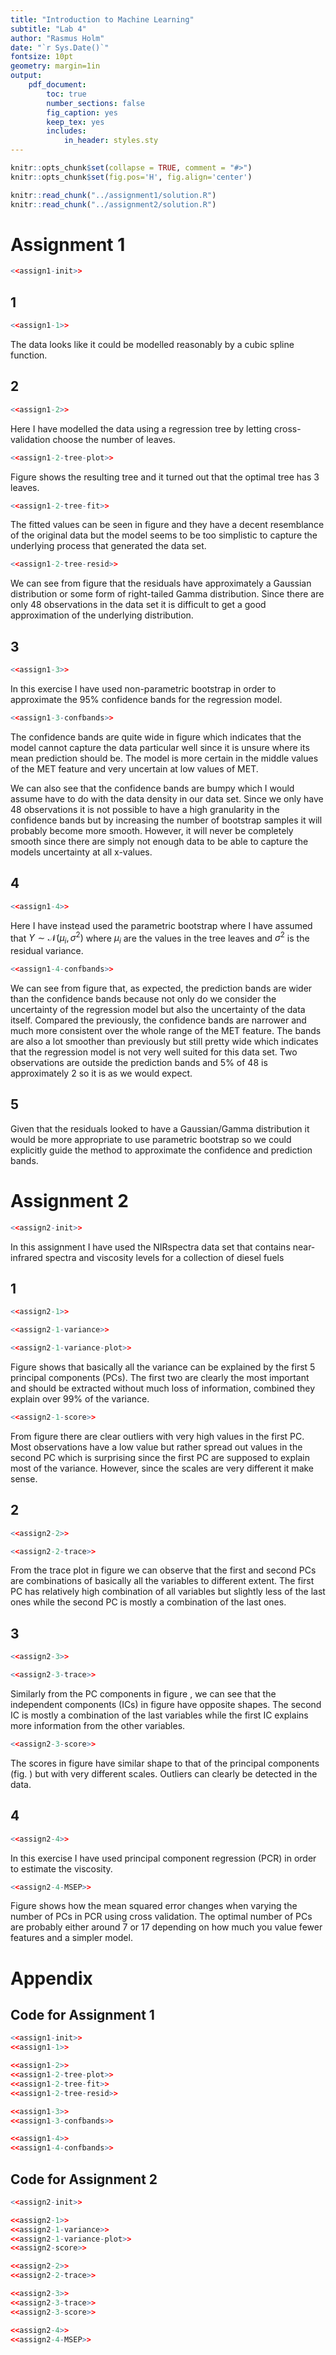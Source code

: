 ```yaml
---
title: "Introduction to Machine Learning"
subtitle: "Lab 4"
author: "Rasmus Holm"
date: "`r Sys.Date()`"
fontsize: 10pt
geometry: margin=1in
output:
    pdf_document:
        toc: true
        number_sections: false
        fig_caption: yes
        keep_tex: yes
        includes:
            in_header: styles.sty
---
```


```r
knitr::opts_chunk$set(collapse = TRUE, comment = "#>")
knitr::opts_chunk$set(fig.pos='H', fig.align='center')

knitr::read_chunk("../assignment1/solution.R")
knitr::read_chunk("../assignment2/solution.R")
```

\newpage

# Assignment 1
```r
<<assign1-init>>
```

## 1
```r
<<assign1-1>>
```

The data looks like it could be modelled reasonably by a cubic spline function.

## 2
```r
<<assign1-2>>
```

Here I have modelled the data using a regression tree by letting cross-validation choose the number of leaves.

```r
<<assign1-2-tree-plot>>
```

Figure \ref{fig:12tree} shows the resulting tree and it turned out that the optimal tree has 3 leaves.

```r
<<assign1-2-tree-fit>>
```

The fitted values can be seen in figure \ref{fig:12treefit} and they have a decent resemblance of the original data but the model seems to be too simplistic to capture the underlying process that generated the data set.


```r
<<assign1-2-tree-resid>>
```

We can see from figure \ref{fig:12treeresid} that the residuals have approximately a Gaussian distribution or some form of right-tailed Gamma distribution. Since there are only 48 observations in the data set it is difficult to get a good approximation of the underlying distribution.

## 3
```r
<<assign1-3>>
```

In this exercise I have used non-parametric bootstrap in order to approximate the 95\% confidence bands for the regression model.

```r
<<assign1-3-confbands>>
```

The confidence bands are quite wide in figure \ref{fig:13confbands} which indicates that the model cannot capture the data particular well since it is unsure where its mean prediction should be. The model is more certain in the middle values of the MET feature and very uncertain at low values of MET.

We can also see that the confidence bands are bumpy which I would assume have to do with the data density in our data set. Since we only have 48 observations it is not possible to have a high granularity in the confidence bands but by increasing the number of bootstrap samples it will probably become more smooth. However, it will never be completely smooth since there are simply not enough data to be able to capture the models uncertainty at all x-values.

## 4
```r
<<assign1-4>>
```

Here I have instead used the parametric bootstrap where I have assumed that $Y \sim \mathcal{N}(\mu_{i}, \sigma^2)$ where $\mu_{i}$ are the values in the tree leaves and $\sigma^2$ is the residual variance.

```r
<<assign1-4-confbands>>
```

We can see from figure \ref{fig:14confbands} that, as expected, the prediction bands are wider than the confidence bands because not only do we consider the uncertainty of the regression model but also the uncertainty of the data itself. Compared the previously, the confidence bands are narrower and much more consistent over the whole range of the MET feature. The bands are also a lot smoother than previously but still pretty wide which indicates that the regression model is not very well suited for this data set. Two observations are outside the prediction bands and 5\% of 48 is approximately 2 so it is as we would expect.

## 5
Given that the residuals looked to have a Gaussian/Gamma distribution it would be more appropriate to use parametric bootstrap so we could explicitly guide the method to approximate the confidence and prediction bands.

\newpage

# Assignment 2
```r
<<assign2-init>>
```

In this assignment I have used the NIRspectra data set that contains near-infrared spectra and viscosity levels for a collection of diesel fuels

## 1
```r
<<assign2-1>>
```

```r
<<assign2-1-variance>>
```

```r
<<assign2-1-variance-plot>>
```

Figure \ref{fig:21pcvar} shows that basically all the variance can be explained by the first 5 principal components (PCs). The first two are clearly the most important and should be extracted without much loss of information, combined they explain over 99\% of the variance.

```r
<<assign2-1-score>>
```

From figure \ref{fig:21score} there are clear outliers with very high values in the first PC. Most observations have a low value but rather spread out values in the second PC which is surprising since the first PC are supposed to explain most of the variance. However, since the scales are very different it make sense.

## 2
```r
<<assign2-2>>
```

```r
<<assign2-2-trace>>
```

From the trace plot in figure \ref{fig:22trace} we can observe that the first and second PCs are combinations of basically all the variables to different extent. The first PC has relatively high combination of all variables but slightly less of the last ones while the second PC is mostly a combination of the last ones.

## 3
```r
<<assign2-3>>
```

```r
<<assign2-3-trace>>
```

Similarly from the PC components in figure \ref{fig:22trace}, we can see that the independent components (ICs) in figure \ref{fig:23trace} have opposite shapes. The second IC is mostly a combination of the last variables while the first IC explains more information from the other variables.

```r
<<assign2-3-score>>
```

The scores in figure \ref{fig:23score} have similar shape to that of the principal components (fig. \ref{fig:21score}) but with very different scales. Outliers can clearly be detected in the data.

## 4
```r
<<assign2-4>>
```

In this exercise I have used principal component regression (PCR) in order to estimate the viscosity.

```r
<<assign2-4-MSEP>>
```

Figure \ref{fig:24msep} shows how the mean squared error changes when varying the number of PCs in PCR using cross validation. The optimal number of PCs are probably either around 7 or 17 depending on how much you value fewer features and a simpler model.

\newpage

# Appendix

## Code for Assignment 1
```r
<<assign1-init>>
<<assign1-1>>

<<assign1-2>>
<<assign1-2-tree-plot>>
<<assign1-2-tree-fit>>
<<assign1-2-tree-resid>>

<<assign1-3>>
<<assign1-3-confbands>>

<<assign1-4>>
<<assign1-4-confbands>>
```

## Code for Assignment 2
```r
<<assign2-init>>

<<assign2-1>>
<<assign2-1-variance>>
<<assign2-1-variance-plot>>
<<assign2-score>>

<<assign2-2>>
<<assign2-2-trace>>

<<assign2-3>>
<<assign2-3-trace>>
<<assign2-3-score>>

<<assign2-4>>
<<assign2-4-MSEP>>
```
